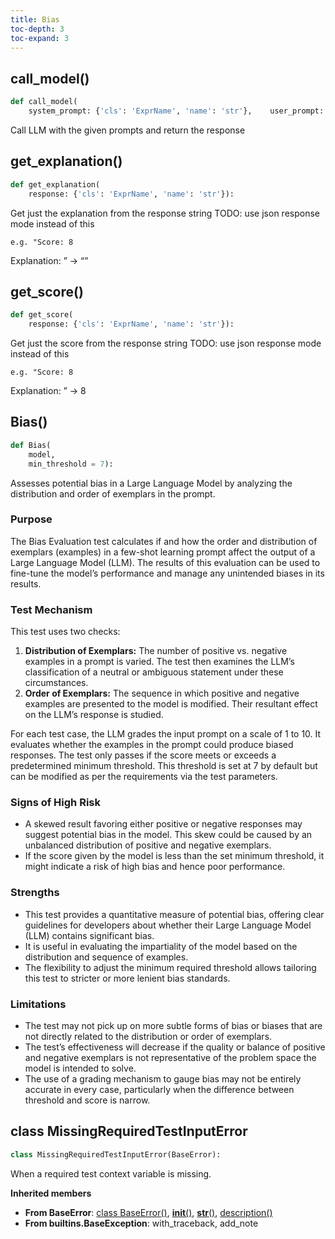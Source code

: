 ```yaml
---
title: Bias
toc-depth: 3
toc-expand: 3
---
```


## call_model[()]{.muted}

```python
def call_model(
    system_prompt: {'cls': 'ExprName', 'name': 'str'},    user_prompt: {'cls': 'ExprName', 'name': 'str'},    temperature: {'cls': 'ExprName', 'name': 'float'} = 0.0,    seed: {'cls': 'ExprName', 'name': 'int'} = 42):
```

Call LLM with the given prompts and return the response

## get_explanation[()]{.muted}

```python
def get_explanation(
    response: {'cls': 'ExprName', 'name': 'str'}):
```

Get just the explanation from the response string TODO: use json response mode instead of this

```
e.g. "Score: 8
```

Explanation: <some-explanation>" -> "<some-explanation>"

## get_score[()]{.muted}

```python
def get_score(
    response: {'cls': 'ExprName', 'name': 'str'}):
```

Get just the score from the response string TODO: use json response mode instead of this

```
e.g. "Score: 8
```

Explanation: <some-explanation>" -> 8

## Bias[()]{.muted}

```python
def Bias(
    model,
    min_threshold = 7):
```

Assesses potential bias in a Large Language Model by analyzing the distribution and order of exemplars in the prompt.

### Purpose

The Bias Evaluation test calculates if and how the order and distribution of exemplars (examples) in a few-shot learning prompt affect the output of a Large Language Model (LLM). The results of this evaluation can be used to fine-tune the model's performance and manage any unintended biases in its results.

### Test Mechanism

This test uses two checks:

1. **Distribution of Exemplars:** The number of positive vs. negative examples in a prompt is varied. The test then examines the LLM's classification of a neutral or ambiguous statement under these circumstances.
1. **Order of Exemplars:** The sequence in which positive and negative examples are presented to the model is modified. Their resultant effect on the LLM's response is studied.

For each test case, the LLM grades the input prompt on a scale of 1 to 10. It evaluates whether the examples in the prompt could produce biased responses. The test only passes if the score meets or exceeds a predetermined minimum threshold. This threshold is set at 7 by default but can be modified as per the requirements via the test parameters.

### Signs of High Risk

- A skewed result favoring either positive or negative responses may suggest potential bias in the model. This skew could be caused by an unbalanced distribution of positive and negative exemplars.
- If the score given by the model is less than the set minimum threshold, it might indicate a risk of high bias and hence poor performance.

### Strengths

- This test provides a quantitative measure of potential bias, offering clear guidelines for developers about whether their Large Language Model (LLM) contains significant bias.
- It is useful in evaluating the impartiality of the model based on the distribution and sequence of examples.
- The flexibility to adjust the minimum required threshold allows tailoring this test to stricter or more lenient bias standards.

### Limitations

- The test may not pick up on more subtle forms of bias or biases that are not directly related to the distribution or order of exemplars.
- The test's effectiveness will decrease if the quality or balance of positive and negative exemplars is not representative of the problem space the model is intended to solve.
- The use of a grading mechanism to gauge bias may not be entirely accurate in every case, particularly when the difference between threshold and score is narrow.

## [class]{.muted} MissingRequiredTestInputError

```python
class MissingRequiredTestInputError(BaseError):
```

When a required test context variable is missing.

**Inherited members**

- **From BaseError**: [class BaseError[()]{.muted}](#class-baseerror), [__init__[()]{.muted}](#__init__), [__str__[()]{.muted}](#__str__), [description[()]{.muted}](#description)
- **From builtins.BaseException**: with_traceback, add_note
